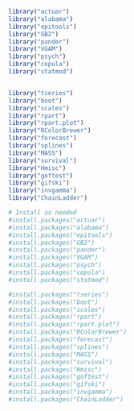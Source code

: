 
```r
library("actuar")
library("alabama")
library("epitools")
library("GB2")
library("pander")
library("VGAM")
library("psych")
library("copula")
library("statmod")


library("tseries")
library("boot")
library("scales")
library("rpart")
library("rpart.plot")
library("RColorBrewer")
library("forecast")
library("splines")
library("MASS")
library("survival")
library("Hmisc")
library("goftest")
library("gifski")
library("invgamma")
library("ChainLadder")

# Install as needed
#install.packages("actuar")
#install.packages("alabama")
#install.packages("epitools")
#install.packages("GB2")
#install.packages("pander")
#install.packages("VGAM")
#install.packages("psych")
#install.packages("copula")
#install.packages("statmod")

#install.packages("tseries")
#install.packages("boot")
#install.packages("scales")
#install.packages("rpart")
#install.packages("rpart.plot")
#install.packages("RColorBrewer")
#install.packages("forecast")
#install.packages("splines")
#install.packages("MASS")
#install.packages("survival")
#install.packages("Hmisc")
#install.packages("goftest")
#install.packages("gifski")
#install.packages("invgamma")
#install.packages("ChainLadder")

```
